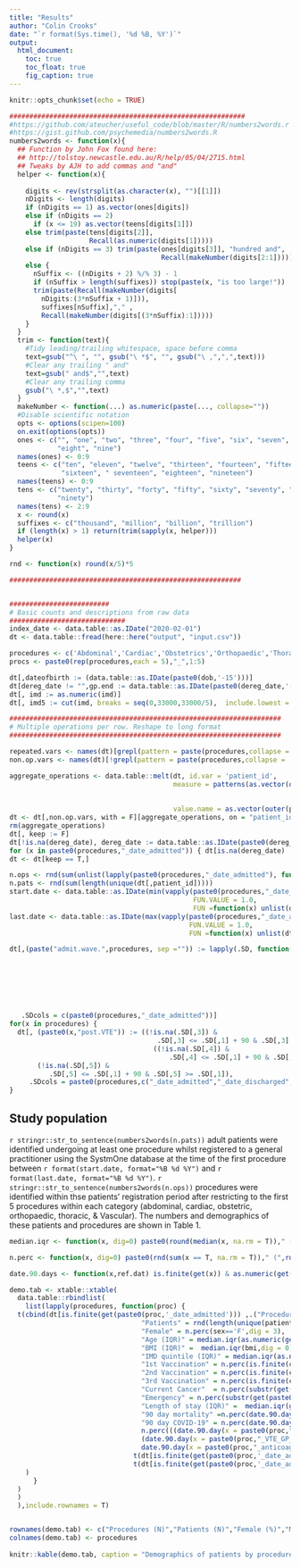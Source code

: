 ```yaml
---
title: "Results"
author: "Colin Crooks"
date: "`r format(Sys.time(), '%d %B, %Y')`"
output: 
  html_document:
    toc: true
    toc_float: true
    fig_caption: true
---
```





```r
knitr::opts_chunk$set(echo = TRUE)

###########################################################
#https://github.com/ateucher/useful_code/blob/master/R/numbers2words.r
#https://gist.github.com/psychemedia/numbers2words.R
numbers2words <- function(x){
  ## Function by John Fox found here: 
  ## http://tolstoy.newcastle.edu.au/R/help/05/04/2715.html
  ## Tweaks by AJH to add commas and "and"
  helper <- function(x){
    
    digits <- rev(strsplit(as.character(x), "")[[1]])
    nDigits <- length(digits)
    if (nDigits == 1) as.vector(ones[digits])
    else if (nDigits == 2)
      if (x <= 19) as.vector(teens[digits[1]])
    else trim(paste(tens[digits[2]],
                    Recall(as.numeric(digits[1]))))
    else if (nDigits == 3) trim(paste(ones[digits[3]], "hundred and", 
                                      Recall(makeNumber(digits[2:1]))))
    else {
      nSuffix <- ((nDigits + 2) %/% 3) - 1
      if (nSuffix > length(suffixes)) stop(paste(x, "is too large!"))
      trim(paste(Recall(makeNumber(digits[
        nDigits:(3*nSuffix + 1)])),
        suffixes[nSuffix],"," ,
        Recall(makeNumber(digits[(3*nSuffix):1]))))
    }
  }
  trim <- function(text){
    #Tidy leading/trailing whitespace, space before comma
    text=gsub("^\ ", "", gsub("\ *$", "", gsub("\ ,",",",text)))
    #Clear any trailing " and"
    text=gsub(" and$","",text)
    #Clear any trailing comma
    gsub("\ *,$","",text)
  }  
  makeNumber <- function(...) as.numeric(paste(..., collapse=""))     
  #Disable scientific notation
  opts <- options(scipen=100) 
  on.exit(options(opts)) 
  ones <- c("", "one", "two", "three", "four", "five", "six", "seven",
            "eight", "nine") 
  names(ones) <- 0:9 
  teens <- c("ten", "eleven", "twelve", "thirteen", "fourteen", "fifteen",
             "sixteen", " seventeen", "eighteen", "nineteen")
  names(teens) <- 0:9 
  tens <- c("twenty", "thirty", "forty", "fifty", "sixty", "seventy", "eighty",
            "ninety") 
  names(tens) <- 2:9 
  x <- round(x)
  suffixes <- c("thousand", "million", "billion", "trillion")     
  if (length(x) > 1) return(trim(sapply(x, helper)))
  helper(x)
}

rnd <- function(x) round(x/5)*5

##########################################################


#########################
# Basic counts and descriptions from raw data
#############################
index_date <- data.table::as.IDate("2020-02-01")
dt <- data.table::fread(here::here("output", "input.csv"))

procedures <- c('Abdominal','Cardiac','Obstetrics','Orthopaedic','Thoracic', 'Vascular')
procs <- paste0(rep(procedures,each = 5),"_",1:5)

dt[,dateofbirth := (data.table::as.IDate(paste0(dob,'-15')))]
dt[dereg_date != "",gp.end := data.table::as.IDate(paste0(dereg_date,'-15'))]
dt[, imd := as.numeric(imd)]
dt[, imd5 := cut(imd, breaks = seq(0,33000,33000/5),  include.lowest = T, ordered_result = F)]

####################################################################
# Multiple operations per row. Reshape to long format
####################################################################

repeated.vars <- names(dt)[grepl(pattern = paste(procedures,collapse = '|'),x = names(dt))]
non.op.vars <- names(dt)[!grepl(pattern = paste(procedures,collapse = '|'),x = names(dt))]

aggregate_operations <- data.table::melt(dt, id.var = 'patient_id',
                                         measure = patterns(as.vector(outer(paste0(procedures,'_[0-9]'),
                                                                            unique(gsub(pattern = paste0(as.vector(outer(procedures,paste0("_",1:5),paste0)),collapse = "|"),replacement = "",x = repeated.vars)),
                                                                            paste0))),
                                         value.name = as.vector(outer(procedures,unique(gsub(pattern = paste0(as.vector(outer(procedures,paste0("_",1:5),paste0)),collapse = "|"),replacement = "",x = repeated.vars)),paste0)))
dt <- dt[,non.op.vars, with = F][aggregate_operations, on = "patient_id"]
rm(aggregate_operations)
dt[, keep := F]
dt[!is.na(dereg_date), dereg_date := data.table::as.IDate(paste0(dereg_date,"-30"), format = "%Y-%m-%d")]
for (x in paste0(procedures,"_date_admitted")) { dt[is.na(dereg_date) | x <= dereg_date, keep := T] }
dt <- dt[keep == T,]

n.ops <- rnd(sum(unlist(lapply(paste0(procedures,"_date_admitted"), function(x) dt[is.finite(get(x)),.N]))))
n.pats <- rnd(sum(length(unique(dt[,patient_id]))))
start.date <- data.table::as.IDate(min(vapply(paste0(procedures,"_date_admitted"), 
                                              FUN.VALUE = 1.0,
                                              FUN =function(x) unlist(dt[order(x),x, with = F][1]))))
last.date <- data.table::as.IDate(max(vapply(paste0(procedures,"_date_admitted"), 
                                             FUN.VALUE = 1.0, 
                                             FUN =function(x) unlist(dt[order(-x),x, with = F][1]))))

dt[,(paste("admit.wave.",procedures, sep ="")) := lapply(.SD, function(x) cut(as.numeric(x), breaks =
                                                                                c(as.numeric(data.table::as.IDate("2020-01-01", format = "%Y-%m-%d")), 
                                                                                  as.numeric(data.table::as.IDate("2020-09-01", format = "%Y-%m-%d")),                                       
                                                                                  as.numeric(data.table::as.IDate("2021-05-01", format = "%Y-%m-%d")),
                                                                                  as.numeric(data.table::as.IDate("2021-12-31", format = "%Y-%m-%d")),
                                                                                  as.numeric(data.table::as.IDate("2022-05-01", format = "%Y-%m-%d"))),
                                                                              labels = c("Wave_1","Wave_2","Wave_3","Wave_4"),
                                                                              ordered = T)), 
   .SDcols = c(paste0(procedures,"_date_admitted"))]
for(x in procedures) {
  dt[, (paste0(x,"post.VTE")) := ((!is.na(.SD[,3]) &  
                                     .SD[,3] <= .SD[,1] + 90 & .SD[,3] >= .SD[,1]) | 
                                    ((!is.na(.SD[,4]) &  
                                        .SD[,4] <= .SD[,1] + 90 & .SD[,4] >= .SD[,1]))) & 
       (!is.na(.SD[,5]) &  
          .SD[,5] <= .SD[,1] + 90 & .SD[,5] >= .SD[,1]), 
     .SDcols = paste0(procedures,c("_date_admitted","_date_discharged","_VTE_GP_date","_VTE_HES_date_admitted","_anticoagulation_prescriptions_date"))]  # events flagged at end of episode
}

```

## Study population
`r stringr::str_to_sentence(numbers2words(n.pats))` adult patients were identified undergoing at least one procedure whilst registered to a general practitioner using the SystmOne database at the time of the first procedure between `r format(start.date, format="%B %d %Y")` and `r format(last.date, format="%B %d %Y")`. `r stringr::str_to_sentence(numbers2words(n.ops))` procedures were identified within thse patients' registration period after restricting to the first 5 procedures within each category (abdominal, cardiac, obstetric, orthopaedic,  thoracic, & Vascular). The numbers and demographics of these patients and procedures are shown in Table 1.

```r

median.iqr <- function(x, dig=0) paste0(round(median(x, na.rm = T))," (",paste(round(quantile(x,c(0.25,0.75),na.rm = T),digits = dig),collapse = ","),")")

n.perc <- function(x, dig=0) paste0(rnd(sum(x == T, na.rm = T))," (",round(mean(x,na.rm = T),digits = dig)*100,"%)")

date.90.days <- function(x,ref.dat) is.finite(get(x)) & as.numeric(get(x)) - as.numeric(get(ref.dat)) <= 90  & as.numeric(get(x)) - as.numeric(get(ref.dat)) >=0

demo.tab <- xtable::xtable(
  data.table::rbindlist(
    list(lapply(procedures, function(proc) { 
  t(cbind(dt[is.finite(get(paste0(proc,'_date_admitted'))) ,.("Procedures" = rnd(.N),
                                 "Patients" = rnd(length(unique(patient_id))),
                                 "Female" = n.perc(sex=='F',dig = 3),
                                 "Age (IQR)" = median.iqr(as.numeric(get(paste0(proc,'_date_admitted')) - as.numeric(dateofbirth))/365.25,dig = 0),
                                 "BMI (IQR)" =  median.iqr(bmi,dig = 0),
                                 "IMD quintile (IQR)" = median.iqr(as.numeric(imd5),dig = 0),
                                 "1st Vaccination" = n.perc(is.finite(covid_vaccine_dates_1) & get(paste0(proc,'_date_admitted'))  - covid_vaccine_dates_1 >= 14,dig = 3),
                                 "2nd Vaccination" = n.perc(is.finite(covid_vaccine_dates_2) & get(paste0(proc,'_date_admitted'))  - covid_vaccine_dates_2 >= 14,dig = 3),
                                 "3rd Vaccination" = n.perc(is.finite(covid_vaccine_dates_3) & get(paste0(proc,'_date_admitted'))  - covid_vaccine_dates_3 >= 14,dig = 3),
                                 "Current Cancer"  = n.perc(substr(get(paste0(proc,'_primary_diagnosis')),1,1) =='C',dig = 3),
                                 "Emergency" = n.perc(substr(get(paste0(proc,'_admission_method')),1,1) == "2",dig = 3),
                                 "Length of stay (IQR)" =  median.iqr(get(paste0(proc,'_date_discharged')) - get(paste0(proc,'_date_admitted')),dig = 0),
                                 "90 day mortality" =n.perc(date.90.day(x = 'date_death_ons', ref.dat = paste0(proc,'_date_admitted')),dig = 4),
                                 "90 day COVID-19" = n.perc(date.90.day(x = paste0(proc,'_date'), ref.dat = paste0(proc,'_date_admitted')),dig = 3),
                                 n.perc(((date.90.day(x = paste0(proc,"_VTE_HES_date_admitted"), ref.dat = paste0(proc,'_date_admitted'))) |
                                 (date.90.day(x = paste0(proc,"_VTE_GP_date"), ref.dat = paste0(proc,'_date_admitted')))) &
                                 date.90.day(x = paste0(proc,"_anticoagulation_prescriptions_date"), ref.dat = paste0(proc,'_date_admitted')),dig = 4))],
                               t(dt[is.finite(get(paste0(proc,'_date_admitted'))) ,rnd(.N), keyby = region][,V1]),
                               t(dt[is.finite(get(paste0(proc,'_date_admitted'))),rnd(.N), by = .(.grp = eval(parse(text = paste0(proc,'_primary_diagnosis'))))][order(-V1), do.call(paste,c(.SD, sep = ": "))][1:5]))
    )
      }
  )
  )
  ),include.rownames = T)


rownames(demo.tab) <- c("Procedures (N)","Patients (N)","Female (%)","Median Age, years (IQR)","Median BMI (IQR)","IMD quintile (IQR)","1st Vaccination (%)","2nd Vaccination (%)","3rd Vaccination (%)","Cancer diagnosis (%)", "Emergency (%)","Median length of stay (IQR)","90 day mortality (%)","90 day COVID-19 (%)","90 day VTE","Region: Other","East of England","East Midlands","London","North East","North West","South East","South West","West Midlands","Yorkshire and the Humber", "Top 5 primary diagnoses: 1", "2","3","4","5")[1:nrow(demo.tab)]
colnames(demo.tab) <- procedures
                        
knitr::kable(demo.tab, caption = "Demographics of patients by procedure type with counts rounded to nearest 5")
```
